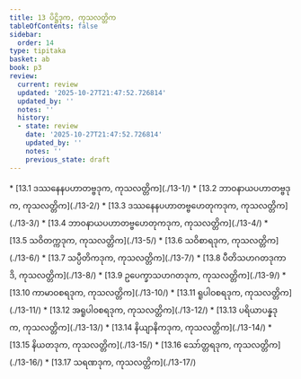 ```yaml
---
title: 13 ပိဋ္ဌိဒုက, ကုသလတ္တိက
tableOfContents: false
sidebar:
  order: 14
type: tipitaka
basket: ab
book: p3
review:
  current: review
  updated: '2025-10-27T21:47:52.726814'
  updated_by: ''
  notes: ''
  history:
  - state: review
    date: '2025-10-27T21:47:52.726814'
    updated_by: ''
    notes: ''
    previous_state: draft
---
```



<ReviewStatus review={frontmatter.review} showDetails={true} />

<HypothesisAnnotation frontmatter={frontmatter} />

<DynamicBreadcrumb />



<TableOfContents book="p3" section="13">
* [13.1 ဒဿနေနပဟာတဗ္ဗဒုက, ကုသလတ္တိက](./13-1/)
* [13.2 ဘာဝနာယပဟာတဗ္ဗဒုက, ကုသလတ္တိက](./13-2/)
* [13.3 ဒဿနေနပဟာတဗ္ဗဟေတုကဒုက, ကုသလတ္တိက](./13-3/)
* [13.4 ဘာဝနာယပဟာတဗ္ဗဟေတုကဒုက, ကုသလတ္တိက](./13-4/)
* [13.5 သဝိတက္ကဒုက, ကုသလတ္တိက](./13-5/)
* [13.6 သဝိစာရဒုက, ကုသလတ္တိက](./13-6/)
* [13.7 သပ္ပီတိကဒုက, ကုသလတ္တိက](./13-7/)
* [13.8 ပီတိသဟဂတဒုကာဒိ, ကုသလတ္တိက](./13-8/)
* [13.9 ဥပေက္ခာသဟဂတဒုက, ကုသလတ္တိက](./13-9/)
* [13.10 ကာမာဝစရဒုက, ကုသလတ္တိက](./13-10/)
* [13.11 ရူပါဝစရဒုက, ကုသလတ္တိက](./13-11/)
* [13.12 အရူပါဝစရဒုက, ကုသလတ္တိက](./13-12/)
* [13.13 ပရိယာပန္နဒုက, ကုသလတ္တိက](./13-13/)
* [13.14 နိယျာနိကဒုက, ကုသလတ္တိက](./13-14/)
* [13.15 နိယတဒုက, ကုသလတ္တိက](./13-15/)
* [13.16 သော်တ္တရဒုက, ကုသလတ္တိက](./13-16/)
* [13.17 သရဏဒုက, ကုသလတ္တိက](./13-17/)
</TableOfContents>